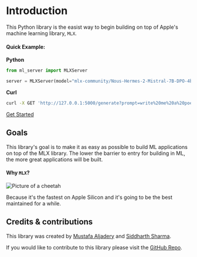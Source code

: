 # Introduction

This Python library is the easist way to begin building on top of Apple's machine learning library, `MLX`.

#### Quick Example:

**Python**

```python copy
from ml_server import MLXServer

server = MLXServer(model="mlx-community/Nous-Hermes-2-Mistral-7B-DPO-4bit-MLX")
```

**Curl**

```bash copy
curl -X GET 'http://127.0.0.1:5000/generate?prompt=write%20me%20a%20poem%20about%the%20ocean&stream=true'
```

[Get Started](/getting-started)

## Goals

This library's goal is to make it as easy as possible to build ML applications on top of the MLX library. The lower the barrier to entry for building in ML, the more great applications will be built.

#### Why `MLX`?

![Picture of a cheetah](/image/cheetah.png)

Because it's the fastest on Apple Silicon and it's going to be the best maintained for a while.

## Credits & contributions

This library was created by [Mustafa Aljadery](https://www.maxaljadery.com/) and [Siddharth Sharma](https://stanford.edu/~sidshr/).

If you would like to contribute to this library please visit the [GitHub Repo](https://github.com/mustafaaljadery/mlx-server/).
